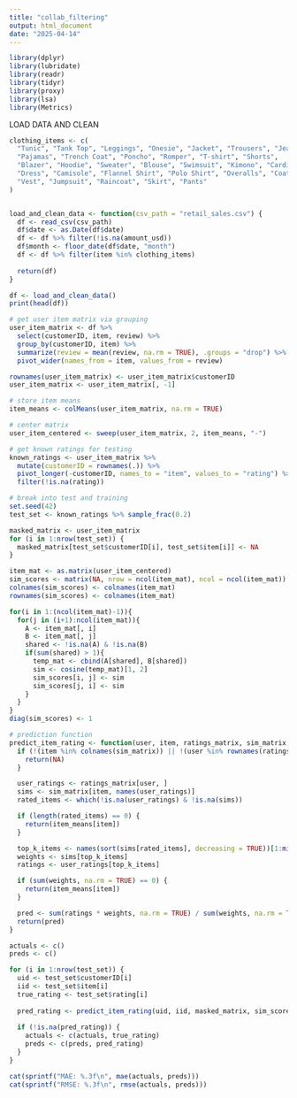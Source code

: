 ```yaml
---
title: "collab_filtering"
output: html_document
date: "2025-04-14"
---
```

```r
library(dplyr)
library(lubridate)
library(readr)
library(tidyr)
library(proxy)
library(lsa)      
library(Metrics)
```

LOAD DATA AND CLEAN
```r
clothing_items <- c(
  "Tunic", "Tank Top", "Leggings", "Onesie", "Jacket", "Trousers", "Jeans",
  "Pajamas", "Trench Coat", "Poncho", "Romper", "T-shirt", "Shorts",
  "Blazer", "Hoodie", "Sweater", "Blouse", "Swimsuit", "Kimono", "Cardigan",
  "Dress", "Camisole", "Flannel Shirt", "Polo Shirt", "Overalls", "Coat",
  "Vest", "Jumpsuit", "Raincoat", "Skirt", "Pants"
)


load_and_clean_data <- function(csv_path = "retail_sales.csv") {
  df <- read_csv(csv_path)
  df$date <- as.Date(df$date)
  df <- df %>% filter(!is.na(amount_usd))
  df$month <- floor_date(df$date, "month")
  df <- df %>% filter(item %in% clothing_items)
  
  return(df)
}

df <- load_and_clean_data()
print(head(df))

```

```r
# get user item matrix via grouping
user_item_matrix <- df %>%
  select(customerID, item, review) %>%
  group_by(customerID, item) %>%
  summarize(review = mean(review, na.rm = TRUE), .groups = "drop") %>%
  pivot_wider(names_from = item, values_from = review)

rownames(user_item_matrix) <- user_item_matrix$customerID
user_item_matrix <- user_item_matrix[, -1]

# store item means
item_means <- colMeans(user_item_matrix, na.rm = TRUE)

# center matrix
user_item_centered <- sweep(user_item_matrix, 2, item_means, "-")

```

```r
# get known ratings for testing
known_ratings <- user_item_matrix %>%
  mutate(customerID = rownames(.)) %>%
  pivot_longer(-customerID, names_to = "item", values_to = "rating") %>%
  filter(!is.na(rating))

# break into test and training
set.seed(42)
test_set <- known_ratings %>% sample_frac(0.2)

masked_matrix <- user_item_matrix
for (i in 1:nrow(test_set)) {
  masked_matrix[test_set$customerID[i], test_set$item[i]] <- NA
}

```

```r
item_mat <- as.matrix(user_item_centered)
sim_scores <- matrix(NA, nrow = ncol(item_mat), ncol = ncol(item_mat))
colnames(sim_scores) <- colnames(item_mat)
rownames(sim_scores) <- colnames(item_mat)

for(i in 1:(ncol(item_mat)-1)){
  for(j in (i+1):ncol(item_mat)){
    A <- item_mat[, i]
    B <- item_mat[, j]
    shared <- !is.na(A) & !is.na(B)
    if(sum(shared) > 1){
      temp_mat <- cbind(A[shared], B[shared])
      sim <- cosine(temp_mat)[1, 2]
      sim_scores[i, j] <- sim
      sim_scores[j, i] <- sim
    }
  }
}
diag(sim_scores) <- 1 

```

```r
# prediction function
predict_item_rating <- function(user, item, ratings_matrix, sim_matrix, k = 3) {
  if (!(item %in% colnames(sim_matrix)) || !(user %in% rownames(ratings_matrix))) {
    return(NA)
  }

  user_ratings <- ratings_matrix[user, ]
  sims <- sim_matrix[item, names(user_ratings)]
  rated_items <- which(!is.na(user_ratings) & !is.na(sims))

  if (length(rated_items) == 0) {
    return(item_means[item])  
  }

  top_k_items <- names(sort(sims[rated_items], decreasing = TRUE))[1:min(k, length(rated_items))]
  weights <- sims[top_k_items]
  ratings <- user_ratings[top_k_items]

  if (sum(weights, na.rm = TRUE) == 0) {
    return(item_means[item])
  }

  pred <- sum(ratings * weights, na.rm = TRUE) / sum(weights, na.rm = TRUE)
  return(pred)
}

```

```r
actuals <- c()
preds <- c()

for (i in 1:nrow(test_set)) {
  uid <- test_set$customerID[i]
  iid <- test_set$item[i]
  true_rating <- test_set$rating[i]
  
  pred_rating <- predict_item_rating(uid, iid, masked_matrix, sim_scores, k = 3)
  
  if (!is.na(pred_rating)) {
    actuals <- c(actuals, true_rating)
    preds <- c(preds, pred_rating)
  }
}

cat(sprintf("MAE: %.3f\n", mae(actuals, preds)))
cat(sprintf("RMSE: %.3f\n", rmse(actuals, preds)))

```

